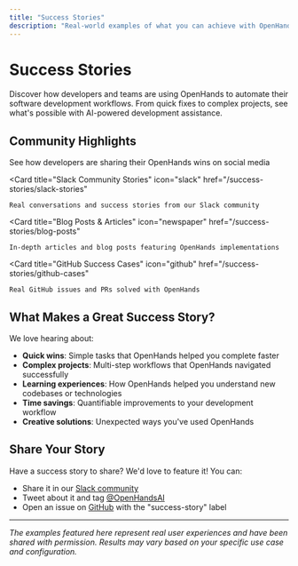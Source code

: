 ```yaml
---
title: "Success Stories"
description: "Real-world examples of what you can achieve with OpenHands"
---
```


# Success Stories

Discover how developers and teams are using OpenHands to automate their software development workflows. From quick fixes to complex projects, see what's possible with AI-powered development assistance.

## Community Highlights

<CardGroup cols={2}>
  <Card
    title="Twitter/X Showcases"
    icon="twitter"
    href="/success-stories/twitter-showcases"
  >
    See how developers are sharing their OpenHands wins on social media
  </Card>

  <Card
    title="Slack Community Stories"
    icon="slack"
    href="/success-stories/slack-stories"
  >
    Real conversations and success stories from our Slack community
  </Card>

  <Card
    title="Blog Posts & Articles"
    icon="newspaper"
    href="/success-stories/blog-posts"
  >
    In-depth articles and blog posts featuring OpenHands implementations
  </Card>

  <Card
    title="GitHub Success Cases"
    icon="github"
    href="/success-stories/github-cases"
  >
    Real GitHub issues and PRs solved with OpenHands
  </Card>
</CardGroup>

## What Makes a Great Success Story?

We love hearing about:
- **Quick wins**: Simple tasks that OpenHands helped you complete faster
- **Complex projects**: Multi-step workflows that OpenHands navigated successfully
- **Learning experiences**: How OpenHands helped you understand new codebases or technologies
- **Time savings**: Quantifiable improvements to your development workflow
- **Creative solutions**: Unexpected ways you've used OpenHands

## Share Your Story

Have a success story to share? We'd love to feature it! You can:
- Share it in our [Slack community](https://join.slack.com/t/openhands-ai/shared_invite/zt-34zm4j0gj-Qz5kRHoca8DFCbqXPS~f_A)
- Tweet about it and tag [@OpenHandsAI](https://twitter.com/OpenHandsAI)
- Open an issue on [GitHub](https://github.com/All-Hands-AI/OpenHands) with the "success-story" label

---

*The examples featured here represent real user experiences and have been shared with permission. Results may vary based on your specific use case and configuration.*
